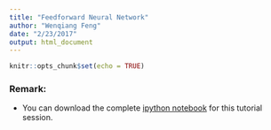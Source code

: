 ```yaml
---
title: "Feedforward Neural Network"
author: "Wenqiang Feng"
date: "2/23/2017"
output: html_document
---
```


```r
knitr::opts_chunk$set(echo = TRUE)
```
### Remark: 

- You can download the complete [ipython notebook](./ipynb/Feedforward neural network.ipynb) for this tutorial session.